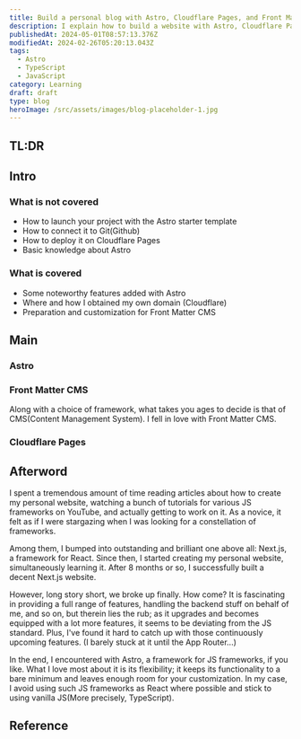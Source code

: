 ```yaml
---
title: Build a personal blog with Astro, Cloudflare Pages, and Front Matter CMS
description: I explain how to build a website with Astro, Cloudflare Pages, and FrontMatter CMS. Along the way, some important points are mentioned.
publishedAt: 2024-05-01T08:57:13.376Z
modifiedAt: 2024-02-26T05:20:13.043Z
tags:
  - Astro
  - TypeScript
  - JavaScript
category: Learning
draft: draft
type: blog
heroImage: /src/assets/images/blog-placeholder-1.jpg
---
```


## TL:DR

## Intro

### What is not covered

- How to launch your project with the Astro starter template
- How to connect it to Git(Github)
- How to deploy it on Cloudflare Pages
- Basic knowledge about Astro

### What is covered

- Some noteworthy features added with Astro
- Where and how I obtained my own domain (Cloudflare)
- Preparation and customization for Front Matter CMS

## Main

### Astro

### Front Matter CMS

Along with a choice of framework, what takes you ages to decide is that of CMS(Content Management System). I fell in love with Front Matter CMS.

### Cloudflare Pages

## Afterword

I spent a tremendous amount of time reading articles about how to create my personal website, watching a bunch of tutorials for various JS frameworks on YouTube, and actually getting to work on it. As a novice, it felt as if I were stargazing when I was looking for a constellation of frameworks.

Among them, I bumped into outstanding and brilliant one above all: Next.js, a framework for React. Since then, I started creating my personal website, simultaneously learning it. After 8 months or so, I successfully built a decent Next.js website.

However, long story short, we broke up finally. How come? It is fascinating in providing a full range of features, handling the backend stuff on behalf of me, and so on, but therein lies the rub; as it upgrades and becomes equipped with a lot more features, it seems to be deviating from the JS standard. Plus, I've found it hard to catch up with those continuously upcoming features. (I barely stuck at it until the App Router...)

In the end, I encountered with Astro, a framework for JS frameworks, if you like. What I love most about it is its flexibility; it keeps its functionality to a bare minimum and leaves enough room for your customization. In my case, I avoid using such JS frameworks as React where possible and stick to using vanilla JS(More precisely, TypeScript).

## Reference
